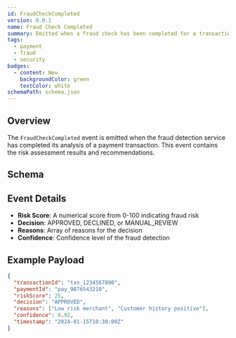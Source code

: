 ```yaml
---
id: FraudCheckCompleted
version: 0.0.1
name: Fraud Check Completed
summary: Emitted when a fraud check has been completed for a transaction
tags:
  - payment
  - fraud
  - security
badges:
  - content: New
    backgroundColor: green
    textColor: white
schemaPath: schema.json
---
```



## Overview

The `FraudCheckCompleted` event is emitted when the fraud detection service has completed its analysis of a payment transaction. This event contains the risk assessment results and recommendations.

## Schema

<SchemaViewer title="FraudCheckCompleted Schema" schemaPath={frontmatter.schemaPath} />

## Event Details

- **Risk Score**: A numerical score from 0-100 indicating fraud risk
- **Decision**: APPROVED, DECLINED, or MANUAL_REVIEW
- **Reasons**: Array of reasons for the decision
- **Confidence**: Confidence level of the fraud detection

## Example Payload

```json
{
  "transactionId": "txn_1234567890",
  "paymentId": "pay_9876543210",
  "riskScore": 25,
  "decision": "APPROVED",
  "reasons": ["Low risk merchant", "Customer history positive"],
  "confidence": 0.92,
  "timestamp": "2024-01-15T10:30:00Z"
}
```

<Footer />